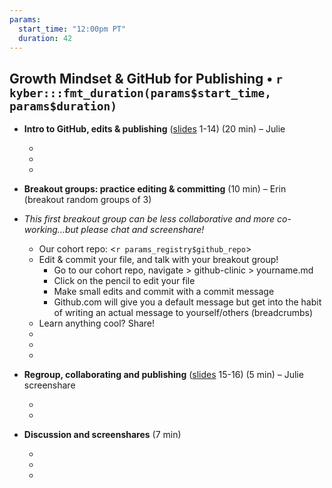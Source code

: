 ```yaml
---
params:
  start_time: "12:00pm PT"
  duration: 42
---
```


## Growth Mindset & GitHub for Publishing • `r kyber:::fmt_duration(params$start_time, params$duration)`

* **Intro to GitHub, edits & publishing** ([slides](https://docs.google.com/presentation/d/1geUN-dv-NMx6IgeCwMRVmTO8nZaauIl26tZDOrkLW_E/) 1-14) (20 min) – Julie
  -  ‎
  -
  - 
* **Breakout groups: practice editing & committing** (10 min) –  Erin (breakout random groups of 3)
* *This first breakout group can be less collaborative and more co-working...but please chat and screenshare!*

  - Our cohort repo: <`r params_registry$github_repo`>
  - Edit & commit your file, and talk with your breakout group!
    - Go to our cohort repo, navigate > github-clinic > yourname.md
    - Click on the pencil to edit your file
    - Make small edits and commit with a commit message
    - Github.com will give you a default message but get into the habit of writing an actual message to yourself/others (breadcrumbs)
  - Learn anything cool? Share!  
  - ‎
  -
  -
* **Regroup, collaborating and publishing** ([slides](https://docs.google.com/presentation/d/1geUN-dv-NMx6IgeCwMRVmTO8nZaauIl26tZDOrkLW_E/) 15-16) (5 min) – Julie screenshare
  - ‎
  -
* **Discussion and screenshares** (7 min)
  - ‎
  -
  -
